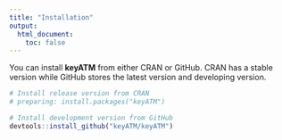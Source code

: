 ```yaml
---
title: "Installation"
output: 
  html_document:
    toc: false
---
```


You can install **keyATM** from either CRAN or GitHub. CRAN has a stable version while GitHub stores the latest version and developing version.

```r
# Install release version from CRAN
# preparing: install.packages("keyATM")

# Install development version from GitHub
devtools::install_github("keyATM/keyATM")
```

